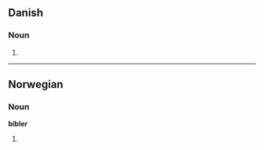 ==Danish==

===Noun===
{{infl|da|noun form|g=c}}

# {{form of|plural indefinite|bibel|lang=Danish}}

----

==Norwegian==

===Noun===
'''bibler'''

# {{plural of|[[bibel]]|lang=Norwegian}}